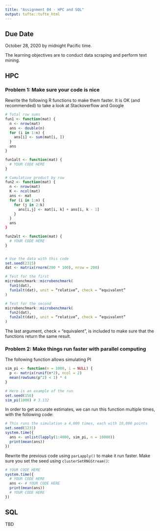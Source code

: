 ```yaml
---
title: "Assignment 04 - HPC and SQL"
output: tufte::tufte_html
---
```


## Due Date

October 28, 2020 by midnight Pacific time.

The learning objectives are to conduct data scraping and perform text mining.

## HPC

### Problem  1: Make sure your code is nice
Rewrite the following R functions to make them faster. It is OK (and recommended) to take a look at Stackoverflow and Google

```r
# Total row sums
fun1 <- function(mat) {
  n <- nrow(mat)
  ans <- double(n)
  for (i in 1:n) {
    ans[i] <- sum(mat[i, ])
  }
  ans
}

fun1alt <- function(mat) {
  # YOUR CODE HERE
}

# Cumulative product by row
fun2 <- function(mat) {
  n <- nrow(mat)
  K <- ncol(mat)
  ans <- mat
  for (i in 1:n) {
    for (j in 2:k)
      ans[i,j] <- mat[i, k] + ans[i, k - 1]
    }
  }
  ans
}

fun2alt <- function(mat) {
  # YOUR CODE HERE
}


# Use the data with this code
set.seed(2315)
dat <- matrix(rnorm(200 * 100), nrow = 200)

# Test for the first
microbenchmark::microbenchmark(
  fun1(dat),
  fun1alt(dat), unit = “relative”, check = “equivalent”
)

# Test for the second
microbenchmark::microbenchmark(
  fun2(dat),
  fun2alt(dat), unit = “relative”, check = “equivalent”
)
```

The last argument, check = “equivalent”, is included to make sure that the functions return the same result.

### Problem 2: Make things run faster with parallel computing
The following function allows simulating PI

```r
sim_pi <- function(n = 1000, i = NULL) {
  p <- matrix(runif(n*2), ncol = 2)
  mean(rowSums(p^2) < 1) * 4
}

# Here is an example of the run
set.seed(156)
sim_pi(1000) # 3.132
```

In order to get accurate estimates, we can run this function multiple times, with the following code:

```r
# This runs the simulation a 4,000 times, each with 10,000 points
set.seed(1231)
system.time({
  ans <- unlist(lapply(1:4000, sim_pi, n = 10000))
  print(mean(ans))
})
```

Rewrite the previous code using `parLapply()` to make it run faster. Make sure you set the seed using `clusterSetRNGStream()`:

```r
# YOUR CODE HERE
system.time({
  # YOUR CODE HERE
  ans <- # YOUR CODE HERE
  print(mean(ans))
  # YOUR CODE HERE
})
```

## SQL

TBD



